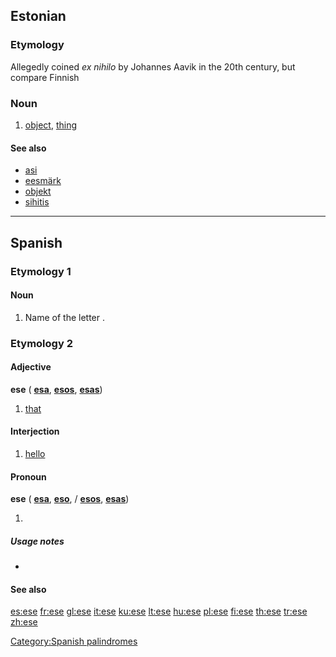 {{also|ése}}
==Estonian==

===Etymology===
Allegedly coined ''ex nihilo'' by Johannes Aavik in the 20th century, but compare Finnish {{term|esine}}

===Noun===
{{infl|et|noun}}

# [[object]], [[thing]]

====See also====
* [[asi#Estonian|asi]]
* [[eesmärk]]
* [[objekt#Estonian|objekt]]
* [[sihitis]]

----

==Spanish==

===Etymology 1===

====Noun====
{{es-noun-f}}
# Name of the letter {{term|s}}.

===Etymology 2===
{{etyl|la|es}} {{term|ipse}}

====Adjective====
'''ese''' {{m}} {{context|demonstrative|lang=es}} ({{f}} '''[[esa]]''', {{m|p}} '''[[esos]]''', {{f|p}} '''[[esas]]''')

# [[that]]

====Interjection====
{{infl|es|interjection}}

# {{Mexico|informal|lang=es}} [[hello]]

====Pronoun====
'''ese''' {{m}} {{context|demonstrative|lang=es}} ({{f}} '''[[esa]]''', {{n}} '''[[eso]]''', {{m|p}}/{{n|p}} '''[[esos]]''', {{f|p}} '''[[esas]]''')

# {{alternative spelling of|ése}}

=====Usage notes=====
* {{es-demonstrative-accent-usage}}

====See also====
{{Spanish pronoun}}

[[Category:Spanish palindromes]]

[[es:ese]]
[[fr:ese]]
[[gl:ese]]
[[it:ese]]
[[ku:ese]]
[[lt:ese]]
[[hu:ese]]
[[pl:ese]]
[[fi:ese]]
[[th:ese]]
[[tr:ese]]
[[zh:ese]]
